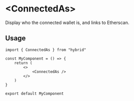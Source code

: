 # \<ConnectedAs\>

Display who the connected wallet is, and links to Etherscan.

## Usage

```tsx
import { ConnectedAs } from "hybrid"

const MyComponent = () => {
	return (
		<>
			<ConnectedAs />
		</>
	)
}

export default MyComponent
```


<Demo>
	<ConnectedAs />
</Demo>
